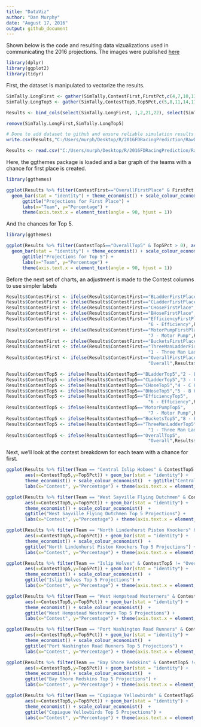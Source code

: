 ```yaml
---
title: "DataViz"
author: "Dan Murphy"
date: "August 17, 2016"
output: github_document
---
```


Shown below is the code and resulting data vizualizations used in communicating the 2016 projections.  The images were published [here](https://patindex.wordpress.com/2016-odds/)

```r
library(dplyr)
library(ggplot2)
library(tidyr)
```

First, the dataset is manipulated to vectorize the results.  

```r

SimTally.LongFirst <- gather(SimTally,ContestFirst,FirstPct,c(4,7,10,13,16,19,22,26,28))
SimTally.LongTop5 <- gather(SimTally,ContestTop5,Top5Pct,c(5,8,11,14,17,20,23,27,29))

Results <- bind_cols(select(SimTally.LongFirst, 1,2,21,22), select(SimTally.LongTop5, 21,22))

remove(SimTally.LongFirst,SimTally.LongTop5)


```

```r

# Done to add dataset to github and ensure reliable simulation results
write.csv(Results,"C:/Users/murph/Desktop/R/2016FDRacingPrediction/RawData/2016Projections.csv")
```

```r
Results <- read.csv("C:/Users/murph/Desktop/R/2016FDRacingPrediction/RawData/2016Projections.csv",stringsAsFactors = FALSE)
```

Here, the ggthemes package is loaded and a bar graph of the teams with a chance for first place is created.  

```r
library(ggthemes)

ggplot(Results %>% filter(ContestFirst=="OverallFirstPlace" & FirstPct > 0), aes(x=Team,y=FirstPct)) + 
  geom_bar(stat = "identity") + theme_economist() + scale_colour_economist()  + 
      ggtitle("Projections for First Place") +
      labs(x="Team", y="Percentage") + 
      theme(axis.text.x = element_text(angle = 90, hjust = 1))
```

And the chances for Top 5.

```r
library(ggthemes)

ggplot(Results %>% filter(ContestTop5=="OverallTop5" & Top5Pct > 0), aes(x=Team,y=Top5Pct)) + 
  geom_bar(stat = "identity") + theme_economist() + scale_colour_economist()  + 
      ggtitle("Projections for Top 5") +
      labs(x="Team", y="Percentage") + 
      theme(axis.text.x = element_text(angle = 90, hjust = 1))
```


Before the next set of charts, an adjustment is made to the Contest columns to use simpler labels  

```r
Results$ContestFirst <- ifelse(Results$ContestFirst=="BLadderFirstPlace","2 - B Ladder",Results$ContestFirst)
Results$ContestFirst <- ifelse(Results$ContestFirst=="CLadderFirstPlace","3 - C Ladder",Results$ContestFirst)
Results$ContestFirst <- ifelse(Results$ContestFirst=="CHoseFirstPlace","4 - C Hose",Results$ContestFirst)
Results$ContestFirst <- ifelse(Results$ContestFirst=="BHoseFirstPlace","5 - B Hose",Results$ContestFirst)
Results$ContestFirst <- ifelse(Results$ContestFirst=="EfficiencyFirstPlace", 
                                                     "6 - Efficiency",Results$ContestFirst)
Results$ContestFirst <- ifelse(Results$ContestFirst=="MotorPumpFirstPlace",
                                                     "7 - Motor Pump",Results$ContestFirst)
Results$ContestFirst <- ifelse(Results$ContestFirst=="BucketsFirstPlace","8 - Buckets",Results$ContestFirst)
Results$ContestFirst <- ifelse(Results$ContestFirst=="ThreeManLadderFirstPlace",
                                                     "1 - Three Man Ladder",Results$ContestFirst)
Results$ContestFirst <- ifelse(Results$ContestFirst=="OverallFirstPlace",
                                                     "Overall",Results$ContestFirst)

Results$ContestTop5 <- ifelse(Results$ContestTop5=="BLadderTop5","2 - B Ladder",Results$ContestTop5)
Results$ContestTop5 <- ifelse(Results$ContestTop5=="CLadderTop5","3 - C Ladder",Results$ContestTop5)
Results$ContestTop5 <- ifelse(Results$ContestTop5=="CHoseTop5","4 - C Hose",Results$ContestTop5)
Results$ContestTop5 <- ifelse(Results$ContestTop5=="BHoseTop5","5 - B Hose",Results$ContestTop5)
Results$ContestTop5 <- ifelse(Results$ContestTop5=="EfficiencyTop5", 
                                                     "6 - Efficiency",Results$ContestTop5)
Results$ContestTop5 <- ifelse(Results$ContestTop5=="MotorPumpTop5",
                                                     "7 - Motor Pump",Results$ContestTop5)
Results$ContestTop5 <- ifelse(Results$ContestTop5=="BucketsTop5","8 - Buckets",Results$ContestTop5)
Results$ContestTop5 <- ifelse(Results$ContestTop5=="ThreeManLadderTop5",
                                                     "1 - Three Man Ladder",Results$ContestTop5)
Results$ContestTop5 <- ifelse(Results$ContestTop5=="OverallTop5",
                                                     "Overall",Results$ContestTop5)
```

Next, we'll look at the contest breakdown for each team with a chance for first.  

```r
ggplot(Results %>% filter(Team == "Central Islip Hoboes" & ContestTop5 != "Overall"),
       aes(x=ContestTop5,y=Top5Pct)) + geom_bar(stat = "identity") + 
       theme_economist() + scale_colour_economist()  + ggtitle("Central Islip Hoboes Top 5 Projections") +
       labs(x="Contest", y="Percentage") + theme(axis.text.x = element_text(angle = 90, hjust = 1))

```

```r
ggplot(Results %>% filter(Team == "West Sayville Flying Dutchmen" & ContestTop5 != "Overall"),
       aes(x=ContestTop5,y=Top5Pct)) + geom_bar(stat = "identity") + 
       theme_economist() + scale_colour_economist()  + 
       ggtitle("West Sayville Flying Dutchmen Top 5 Projections") +
       labs(x="Contest", y="Percentage") + theme(axis.text.x = element_text(angle = 90, hjust = 1))

```

```r
ggplot(Results %>% filter(Team == "North Lindenhurst Piston Knockers" & ContestTop5 != "Overall"),
       aes(x=ContestTop5,y=Top5Pct)) + geom_bar(stat = "identity") + 
       theme_economist() + scale_colour_economist()  + 
       ggtitle("North Lindenhurst Piston Knockers Top 5 Projections") +
       labs(x="Contest", y="Percentage") + theme(axis.text.x = element_text(angle = 90, hjust = 1))

```

```r
ggplot(Results %>% filter(Team == "Islip Wolves" & ContestTop5 != "Overall"),
       aes(x=ContestTop5,y=Top5Pct)) + geom_bar(stat = "identity") + 
       theme_economist() + scale_colour_economist()  + 
       ggtitle("Islip Wolves Top 5 Projections") +
       labs(x="Contest", y="Percentage") + theme(axis.text.x = element_text(angle = 90, hjust = 1))

```

```r
ggplot(Results %>% filter(Team == "West Hempstead Westerners" & ContestTop5 != "Overall"),
       aes(x=ContestTop5,y=Top5Pct)) + geom_bar(stat = "identity") + 
       theme_economist() + scale_colour_economist()  + 
       ggtitle("West Hempstead Westerners Top 5 Projections") +
       labs(x="Contest", y="Percentage") + theme(axis.text.x = element_text(angle = 90, hjust = 1))

```

```r
ggplot(Results %>% filter(Team == "Port Washington Road Runners" & ContestTop5 != "Overall"),
       aes(x=ContestTop5,y=Top5Pct)) + geom_bar(stat = "identity") + 
       theme_economist() + scale_colour_economist()  + 
       ggtitle("Port Washington Road Runners Top 5 Projections") +
       labs(x="Contest", y="Percentage") + theme(axis.text.x = element_text(angle = 90, hjust = 1))

```

```r
ggplot(Results %>% filter(Team == "Bay Shore Redskins" & ContestTop5 != "Overall"),
       aes(x=ContestTop5,y=Top5Pct)) + geom_bar(stat = "identity") + 
       theme_economist() + scale_colour_economist()  + 
       ggtitle("Bay Shore Redskins Top 5 Projections") +
       labs(x="Contest", y="Percentage") + theme(axis.text.x = element_text(angle = 90, hjust = 1))

```

```r
ggplot(Results %>% filter(Team == "Copiague Yellowbirds" & ContestTop5 != "Overall"),
       aes(x=ContestTop5,y=Top5Pct)) + geom_bar(stat = "identity") + 
       theme_economist() + scale_colour_economist()  + 
       ggtitle("Copiague Yellowbirds Top 5 Projections") +
       labs(x="Contest", y="Percentage") + theme(axis.text.x = element_text(angle = 90, hjust = 1))

```
